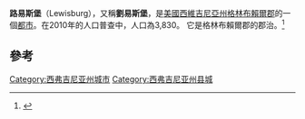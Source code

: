 {{Infobox settlement
|official_name            = 路易斯堡（Lewisburg）
|settlement_type          = [[都市|都市]]
|motto                    = 

<!-- Images -->
|image_skyline            = Lewisburg, Greenbrier CO, WV.jpg
|imagesize                = 
|image_caption            =格林布賴爾郡的路易斯堡市中心
|image_flag               = 
|image_seal               = 

<!-- Maps -->
|image_map                = File:Greenbrier County West Virginia Incorporated and Unincorporated areas Lewisburg Highlighted.svg
|mapsize                  = 250x200px
|map_caption              = 路易斯堡在西維吉尼亞州格林布賴爾郡的位置。
|image_map1               = 
|mapsize1                 = 
|map_caption1             = 

<!-- Location -->
|subdivision_type         = [[國家|國家]]
|subdivision_name         = 美國
|subdivision_type1        = [[州|州]]
|subdivision_name1        = [[西維吉尼亞州|西維吉尼亞州]]
|subdivision_type2        = [[郡|郡]]
|subdivision_name2        = [[格林布賴爾郡|格林布賴爾郡]]

<!-- Government -->
|government_footnotes     = 
|government_type          = 
|leader_title             = 市長
|leader_name              = Beverly White<ref>{{cite web |url=http://lewisburg-wv.com/city-government/city-council/ |title=City Council |website=City of Lewisburg |access-date=2019-10-10 |archive-date=2021-12-29 |archive-url=https://web.archive.org/web/20211229055236/http://lewisburg-wv.com/city-government/city-council/ |dead-url=no }}</ref>
|leader_title1            = City Recorder
|leader_name1             = Shannon Patrick-Beatty
|leader_title2             = Director of Public Works
|leader_name2             = Roger Pence

|established_title        = 
|established_date         = 1782

<!-- Area -->
|unit_pref                = Imperial
|area_footnotes           = <ref name="CenPopGazetteer2019">{{cite web|title=2019 U.S. Gazetteer Files|url=https://www2.census.gov/geo/docs/maps-data/data/gazetteer/2019_Gazetteer/2019_gaz_place_54.txt|publisher=United States Census Bureau|accessdate=August 7, 2020|archive-date=2020-10-17|archive-url=https://web.archive.org/web/20201017020541/https://www2.census.gov/geo/docs/maps-data/data/gazetteer/2019_Gazetteer/2019_gaz_place_54.txt|dead-url=no}}</ref>
|area_magnitude           = 
|area_total_km2           = 9.87
|area_land_km2            = 9.85
|area_water_km2           = 0.02
|area_total_sq_mi         = 3.81
|area_land_sq_mi          = 3.80
|area_water_sq_mi         = 0.01

<!-- Population -->
|population_as_of         = [[2010_United_States_Census|2010]]
|population_est           = 3807
|pop_est_as_of            = 2019
|population_footnotes     = <ref name ="wwwcensusgov">{{cite web|title=U.S. Census website|url=https://www.census.gov|publisher=[[United_States_Census_Bureau|United States Census Bureau]]|accessdate=2013-01-24|archive-date=1996-12-27|archive-url=https://web.archive.org/web/19961227012639/https://www.census.gov/|dead-url=no}}</ref>
|population_total         = 3830
|population_density_km2   = 386.48
|population_density_sq_mi = 1001.05

<!-- General information -->
|timezone                 = [[North_American_Eastern_Time_Zone|Eastern (EST)]]
|utc_offset               = -5
|timezone_DST             = EDT
|utc_offset_DST           = -4
|elevation_footnotes      = <ref name=gnis/>
|elevation_m              = 
|elevation_ft             = 2080
|coordinates              = {{coord|37|48|06|N|80|26|44|W|region:US_type:city|display=inline,title}}<ref name=gnis/>
|postal_code_type         = [[ZIP_code|ZIP code]]
|postal_code              = 24901
|area_code                = [[Area_code_304|304]]
|blank_name               = [[Federal_Information_Processing_Standard|FIPS code]]
|blank_info               = 54-46636<ref name="GR2">{{cite web|url=https://www.census.gov|publisher=[[United_States_Census_Bureau|United States Census Bureau]]|accessdate=2008-01-31|title=U.S. Census website|archive-date=1996-12-27|archive-url=https://web.archive.org/web/19961227012639/https://www.census.gov/|dead-url=no}}</ref>
|blank1_name              = [[Geographic_Names_Information_System|GNIS]] feature ID
|blank1_info              = 1541811<ref name=gnis>{{GNIS|1541811}}</ref>
|website                  = {{URL|http://www.lewisburg-wv.com/}}
|footnotes                = 
|pop_est_footnotes = <ref name="USCensusEst2019CenPopScriptOnlyDirtyFixDoNotUse">{{cite web|url=https://www.census.gov/programs-surveys/popest/data/tables.2019.html|date=May 24, 2020|title=Population and Housing Unit Estimates|publisher=United States Census Bureau|accessdate=May 27, 2020|archive-date=2021-07-01|archive-url=https://web.archive.org/web/20210701194657/https://www.census.gov/programs-surveys/popest/data/tables.2019.html|dead-url=no}}</ref>
}}
'''路易斯堡'''（Lewisburg），又稱'''劉易斯堡'''，是[[美國|美國]][[西維吉尼亞州|西維吉尼亞州]][[格林布賴爾郡|格林布賴爾郡]]的一個[[都市|都市]]。在2010年的人口普查中，人口為3,830。 它是格林布賴爾郡的郡治。<ref name="GR6">{{cite web|url=http://www.naco.org/Counties/Pages/FindACounty.aspx|accessdate=2011-06-07|title=Find a County|publisher=National Association of Counties|archive-date=2012-07-12|archive-url=https://www.webcitation.org/6962cjXgL?url=http://www.naco.org/Counties/Pages/FindACounty.aspx|dead-url=no}}</ref>

==參考==
{{reflist}}
[[Category:西弗吉尼亚州城市|Category:西弗吉尼亚州城市]]
[[Category:西弗吉尼亚州县城|Category:西弗吉尼亚州县城]]